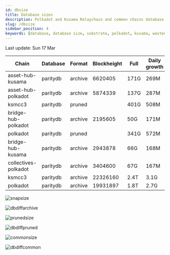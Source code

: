 ```yaml
---
id: dbsize
title: Database sizes
description: Polkadot and Kusama Relaychain and common chains database sizes
slug: /dbsize
sidebar_position: 4
keywords: [database, database size, substrate, polkadot, kusama, westend]
---
```



Last update: Sun 17 Mar

| Chain    | Database   | Format | Blockheight | Full         | Daily growth |
| ------------------------| ----------- | -------- | ------- | ---------- | ----- | 
| asset-hub-kusama | paritydb | archive | 6620405 | 171G | 269M |
| asset-hub-polkadot | paritydb | archive | 5874339 | 137G | 287M |
| ksmcc3 | paritydb | pruned |  | 401G | 508M |
| bridge-hub-polkadot | paritydb | archive | 2195605 | 50G | 171M |
| polkadot | paritydb | pruned |  | 341G | 572M |
| bridge-hub-kusama | paritydb | archive | 2943878 | 66G | 168M |
| collectives-polkadot | paritydb | archive | 3404600 | 67G | 167M |
| ksmcc3 | paritydb | archive | 22326160 | 2.4T | 3.1G |
| polkadot | paritydb | archive | 19931897 | 1.8T | 2.7G |

![snapsize](/img/archivesize.png)

![dbdiffarchive](/img/dbdiffrelay.png)

![prunedsize](/img/prunedsize.png)

![dbdiffpruned](/img/dbdiffpruned.png)

![commonsize](/img/commonsize.png)

![dbdiffcommon](/img/dbdiffcommon.png)

